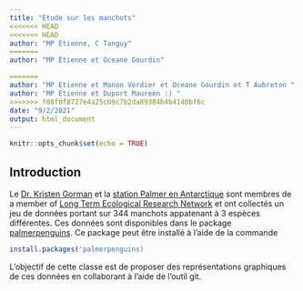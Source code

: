 ```yaml
---
title: "Etude sur les manchots"
<<<<<<< HEAD
<<<<<<< HEAD
author: "MP Etienne, C Tanguy"
=======
author: "MP Etienne et Oceane Gourdin"

=======
author: "MP Etienne et Manon Verdier et Oceane Gourdin et T Aubreton "
author: "MP Etienne et Duport Maureen :) "
>>>>>>> f08f0f8727e4a25c09c7b2da89384b4b4140bf6c
date: "9/2/2021"
output: html_document
---
```


```r
knitr::opts_chunk$set(echo = TRUE)
```

## Introduction 

Le  [Dr. Kristen Gorman](https://www.uaf.edu/cfos/people/faculty/detail/kristen-gorman.php) et la [station Palmer en Antarctique](https://pal.lternet.edu/) sont membres  de a member of [ Long Term Ecological Research Network](https://lternet.edu/) et ont collectés un jeu de données portant sur 344 manchots appatenant à 3 espèces différentes. Ces données sont disponibles dans le package [palmerpenguins](https://allisonhorst.github.io/palmerpenguins/). Ce package peut être installé à l'aide de la commande

```r
install.packages('palmerpenguins)
```

L'objectif de cette classe est de proposer des représentations graphiques de ces données en collaborant à l'aide de l'outil git.


